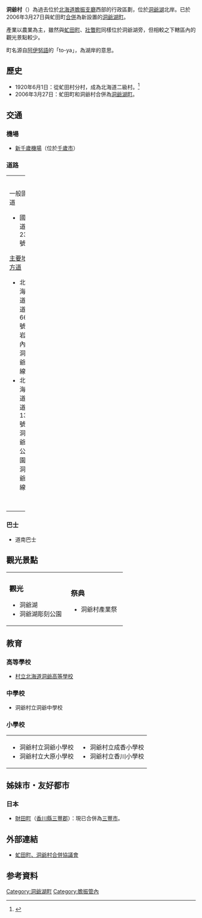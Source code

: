 {{日本町村 (廢除)
| 自治體名=洞爺
| 町村=村
| 町村章=
| 日文原名=洞爺村
| 平假名=とうやむら
| 羅馬字拼音=Tōya-mura
| 廢除時間=2006年3月27日
| 廢除理由=[[新設合併|新設合併]]
| 廢除時處置=[[虻田町|虻田町]]、'''洞爺村'''→[[洞爺湖町|洞爺湖町]]
| 現在自治體=洞爺湖町
| 都道府縣=北海道
| 支廳=膽振支廳
| 郡=虻田郡
| 編號=01573-3
| 面積=113.69
| 邊界未定=
| 人口=1,963
| 統計時間=2005年12月31日
| 自治體=[[真狩村|真狩村]]、[[留壽都村|留壽都村]]、[[虻田町|虻田町]]、[[豐浦町|豐浦町]]、[[壯瞥町|壯瞥町]]、[[伊達市_(北海道)|伊達市]]
| 樹=[[櫻|櫻]]
| 花=[[杜鵑|杜鵑]]
| 其他象徵物=
| 其他象徵=
| 郵遞區號=049-5802
| 所在地=虻田郡洞爺村字洞爺町96番地
| 電話號碼=142-82-5111
| 外部連結=
| 經度=
| 緯度=
| 地圖=
| 註記=
}}
'''洞爺村'''（{{jpn|j=洞爺村|hg=とうやむら|rm=Tōya mura|f=y}}）為過去位於[[北海道|北海道]][[膽振支廳|膽振支廳]]西部的行政區劃，位於[[洞爺湖|洞爺湖]]北岸。已於2006年3月27日與虻田町[[市町村合併|合併]]為新設置的[[洞爺湖町|洞爺湖町]]。

產業以農業為主，雖然與[[虻田町|虻田町]]、[[壯瞥町|壯瞥町]]同樣位於洞爺湖旁，但相較之下轄區內的觀光景點較少。

町名源自[[阿伊努語|阿伊努語]]的「to-ya」，為湖岸的意思。

==歷史==
* 1920年6月1日：從虻田村分村，成為北海道二級村。<ref>{{Cite web|url=http://homepage1.nifty.com/ishato/tiri/sityoson/01hokkai/01_hokkai11.htm#siribesi |title=市町村的變遷 - 北海道［道央・道南］ |publisher=ISSIE |accessdate=2008年3月9日 |language=ja |deadurl=yes |archiveurl=https://web.archive.org/web/20090930122953/http://homepage1.nifty.com/ishato/tiri/sityoson/01hokkai/01_hokkai11.htm |archivedate=2009年9月30日 }}</ref>
* 2006年3月27日：虻田町和洞爺村合併為[[洞爺湖町|洞爺湖町]]。

==交通==
===機場===
* [[新千歲機場|新千歲機場]]（位於[[千歲市|千歲市]]） 

===道路===

{| width="100%"
|-----
| valign="top" width="50%" |
;一般國道
*國道230號
;[[主要地方道|主要地方道]]
*北海道道66號岩內洞爺線
*北海道道132號洞爺公園洞爺線
| valign="top" |
;[[都道府縣道|道道]]
*北海道道285號豐浦洞爺線
*北海道道560號仲洞爺留壽都線
*北海道道578號洞爺虻田線
|}

===巴士===  
*道南巴士 

==觀光景點==

{| width="90%"
|-----
| valign="top" width="50%" |
===觀光===
* 洞爺湖
* 洞爺湖彫刻公園
| valign="top" |
===祭典===
* 洞爺村產業祭
|}

==教育==
===高等學校===
* [http://www.town.toyako.hokkaido.jp/toyahschool/ 村立北海道洞爺高等學校]{{dead link|date=2018年3月 |bot=InternetArchiveBot |fix-attempted=yes }}

===中學校===
* 洞爺村立洞爺中學校

===小學校===

{| width="90%"
|-----
| valign="top" width="50%" |
*洞爺村立洞爺小學校
*洞爺村立大原小學校
| valign="top" width="50%" |
*洞爺村立成香小學校
*洞爺村立香川小學校
|}

==姊妹市・友好都市==
===日本===
*[[財田町|財田町]]（[[香川縣|香川縣]][[三豐郡|三豐郡]]）：現已合併為[[三豐市|三豐市]]。

==外部連結==
*{{Ja icon}}[https://web.archive.org/web/20070928224041/http://www.touyako.gappeikyo.net/ 虻田町、洞爺村合併協議會]

==参考資料==
<div class="references-small">
<references />
</div>

{{膽振支廳}}
{{Authority control}}

[[Category:洞爺湖町|Category:洞爺湖町]]
[[Category:膽振管內|Category:膽振管內]]